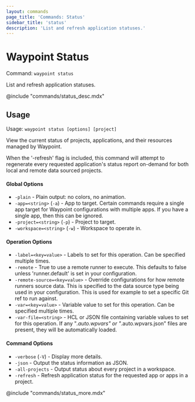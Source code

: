 ```yaml
---
layout: commands
page_title: 'Commands: Status'
sidebar_title: 'status'
description: 'List and refresh application statuses.'
---
```


# Waypoint Status

Command: `waypoint status`

List and refresh application statuses.

@include "commands/status_desc.mdx"

## Usage

Usage: `waypoint status [options] [project]`

View the current status of projects, applications, and their resources
managed by Waypoint.

When the '-refresh' flag is included, this command will attempt to regenerate
every requested application's status report on-demand for both local and remote
data sourced projects.

#### Global Options

- `-plain` - Plain output: no colors, no animation.
- `-app=<string>` (`-a`) - App to target. Certain commands require a single app target for Waypoint configurations with multiple apps. If you have a single app, then this can be ignored.
- `-project=<string>` (`-p`) - Project to target.
- `-workspace=<string>` (`-w`) - Workspace to operate in.

#### Operation Options

- `-label=<key=value>` - Labels to set for this operation. Can be specified multiple times.
- `-remote` - True to use a remote runner to execute. This defaults to false
  unless 'runner.default' is set in your configuration.
- `-remote-source=<key=value>` - Override configurations for how remote runners source data. This is specified to the data source type being used in your configuration. This is used for example to set a specific Git ref to run against.
- `-var=<key=value>` - Variable value to set for this operation. Can be specified multiple times.
- `-var-file=<string>` - HCL or JSON file containing variable values to set for this operation. If any "_.auto.wpvars" or "_.auto.wpvars.json" files are present, they will be automatically loaded.

#### Command Options

- `-verbose` (`-V`) - Display more details.
- `-json` - Output the status information as JSON.
- `-all-projects` - Output status about every project in a workspace.
- `-refresh` - Refresh application status for the requested app or apps in a project.

@include "commands/status_more.mdx"
